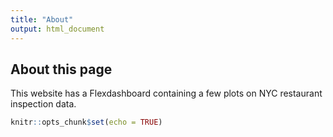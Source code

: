 ```yaml
---
title: "About"
output: html_document
---
```



## About this page

This website has a Flexdashboard containing a few plots on NYC restaurant inspection data. 

```r
knitr::opts_chunk$set(echo = TRUE)
```
